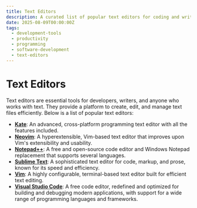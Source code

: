 ```yaml
---
title: Text Editors
description: A curated list of popular text editors for coding and writing.
date: 2025-08-09T00:00:00Z
tags:
  - development-tools
  - productivity
  - programming
  - software-development
  - text-editors
---
```


# Text Editors

Text editors are essential tools for developers, writers, and anyone who works
with text. They provide a platform to create, edit, and manage text files
efficiently. Below is a list of popular text editors:

- [**Kate**](https://kate-editor.org/): An advanced, cross-platform programming
  text editor with all the features included.
- [**Neovim**](https://neovim.io): A hyperextensible, Vim-based text editor that
  improves upon Vim's extensibility and usability.
- [**Notepad++**](https://notepad-plus-plus.org/): A free and open-source code
  editor and Windows Notepad replacement that supports several languages.
- [**Sublime Text**](https://www.sublimetext.com/): A sophisticated text editor
  for code, markup, and prose, known for its speed and efficiency.
- [**Vim**](https://www.vim.org/): A highly configurable, terminal-based text
  editor built for efficient text editing.
- [**Visual Studio Code**](https://code.visualstudio.com/): A free code editor,
  redefined and optimized for building and debugging modern applications, with
  support for a wide range of programming languages and frameworks.
